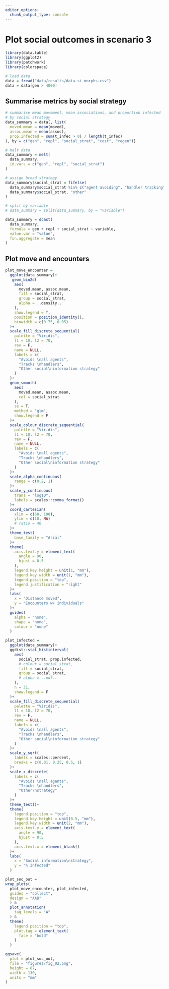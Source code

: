 ```yaml
---
editor_options: 
  chunk_output_type: console
---
```


# Plot social outcomes in scenario 3

```r
library(data.table)
library(ggplot2)
library(patchwork)
library(colorspace)
```

```r
# load data
data = fread("data/results/data_si_morphs.csv")
data = data[gen > 4000]
```

## Summarise metrics by social strategy

```r
# summarise mean movement, mean associations, and proportion infected
# by social strategy
data_summary = data[, list(
  moved.mean = mean(moved),
  assoc.mean = mean(assoc),
  prop.infected = sum(t_infec > 0) / length(t_infec)
), by = c("gen", "repl", "social_strat", "cost", "regen")]

# melt data
data_summary = melt(
  data_summary,
  id.vars = c("gen", "repl", "social_strat")
)

# assign broad strategy
data_summary$social_strat = fifelse(
  data_summary$social_strat %in% c("agent avoiding", "handler tracking"),
  data_summary$social_strat, "other"
)

# split by variable
# data_summary = split(data_summary, by = "variable")
```

```r
data_summary = dcast(
  data_summary,
  formula = gen + repl + social_strat ~ variable,
  value.var = "value",
  fun.aggregate = mean
)
```

## Plot move and encounters

```r
plot_move_encounter =
  ggplot(data_summary)+
   geom_bin2d(
    aes(
      moved.mean, assoc.mean,
      fill = social_strat,
      group = social_strat,
      alpha = ..density..
    ),
    show.legend = T,
    position = position_identity(),
    binwidth = c(0.75, 0.05)
  )+
  scale_fill_discrete_sequential(
    palette = "Viridis",
    l1 = 10, l2 = 70,
    rev = F,
    name = NULL,
    labels = c(
      "Avoids \nall agents",
      "Tracks \nhandlers",
      "Other social\ninformation strategy"
    )
  )+
  geom_smooth(
    aes(
      moved.mean, assoc.mean,
      col = social_strat
    ),
    se = T,
    method = "glm",
    show.legend = F
  )+
  scale_colour_discrete_sequential(
    palette = "Viridis",
    l1 = 10, l2 = 70,
    rev = F,
    name = NULL,
    labels = c(
      "Avoids \nall agents",
      "Tracks \nhandlers",
      "Other social\ninformation strategy"
    )
  )+
  scale_alpha_continuous(
    range = c(0.2, 1)
  )+
  scale_y_continuous(
    trans = "log10",
    labels = scales::comma_format()
  )+
  coord_cartesian(
    xlim = c(60, 100),
    ylim = c(10, NA)
    # ratio = 40
  )+
  theme_test(
    base_family = "Arial"
  )+
  theme(
    axis.text.y = element_text(
      angle = 90,
      hjust = 0.5
    ),
    legend.key.height = unit(1, "mm"),
    legend.key.width = unit(1, "mm"),
    legend.position = "top",
    legend.justification = "right"
  )+
  labs(
    x = "Distance moved",
    y = "Encounters w/ individuals"
  )+
  guides(
    alpha = "none",
    shape = "none",
    colour = "none"
  )
```

```r
plot_infected =
  ggplot(data_summary)+
  ggdist::stat_histinterval(
    aes(
      social_strat, prop.infected,
      # colour = social_strat,
      fill = social_strat,
      group = social_strat,
      # alpha = ..pdf..
    ), 
    n = 31,
    show.legend = F
  )+
  scale_fill_discrete_sequential(
    palette = "Viridis",
    l1 = 10, l2 = 70,
    rev = F,
    name = NULL,
    labels = c(
      "Avoids \nall agents",
      "Tracks \nhandlers",
      "Other social\ninformation strategy"
    )
  )+
  scale_y_sqrt(
    labels = scales::percent,
    breaks = c(0.01, 0.25, 0.5, 1)
  )+
  scale_x_discrete(
    labels = c(
      "Avoids \nall agents",
      "Tracks \nhandlers",
      "Other\nstrategy"
    )
  )+
  theme_test()+
  theme(
    legend.position = "top",
    legend.key.height = unit(0.5, "mm"),
    legend.key.width = unit(2, "mm"),
    axis.text.y = element_text(
      angle = 90,
      hjust = 0.5
    ),
    axis.text.x = element_blank()
  )+
  labs(
    x = "Social information\nstrategy",
    y = "% Infected"
  )
```

```r
plot_soc_out =
wrap_plots(
  plot_move_encounter, plot_infected,
  guides = "collect",
  design = "AAB"
  ) &
  plot_annotation(
    tag_levels = "A"
  ) &
  theme(
    legend.position = "top",
    plot.tag = element_text(
      face = "bold"
    )
  )

ggsave(
  plot = plot_soc_out,
  file = "figures/fig_02.png",
  height = 87,
  width = 130,
  units = "mm"
)
```
